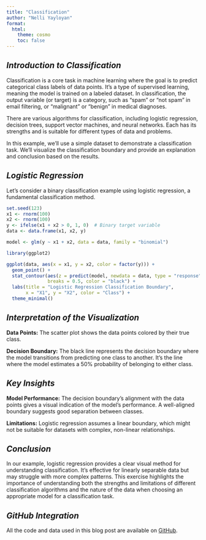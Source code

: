 ```yaml
---
title: "Classification"
author: "Nelli Yayloyan"
format: 
  html:
    theme: cosmo 
    toc: false
---
```


## *Introduction to Classification*

Classification is a core task in machine learning where the goal is to predict categorical class labels of data points. It's a type of supervised learning, meaning the model is trained on a labeled dataset. In classification, the output variable (or target) is a category, such as "spam" or "not spam" in email filtering, or "malignant" or "benign" in medical diagnoses.

There are various algorithms for classification, including logistic regression, decision trees, support vector machines, and neural networks. Each has its strengths and is suitable for different types of data and problems.

In this example, we'll use a simple dataset to demonstrate a classification task. We'll visualize the classification boundary and provide an explanation and conclusion based on the results.

## *Logistic Regression*

Let's consider a binary classification example using logistic regression, a fundamental classification method.

```r
set.seed(123)
x1 <- rnorm(100)
x2 <- rnorm(100)
y <- ifelse(x1 + x2 > 0, 1, 0)  # Binary target variable
data <- data.frame(x1, x2, y)

model <- glm(y ~ x1 + x2, data = data, family = "binomial")

library(ggplot2)

ggplot(data, aes(x = x1, y = x2, color = factor(y))) +
  geom_point() +
  stat_contour(aes(z = predict(model, newdata = data, type = "response")), 
               breaks = 0.5, color = "black") +
  labs(title = "Logistic Regression Classification Boundary",
       x = "X1", y = "X2", color = "Class") +
  theme_minimal()

```

## *Interpretation of the Visualization*

**Data Points:** The scatter plot shows the data points colored by their true class.

**Decision Boundary:** The black line represents the decision boundary where the model transitions from predicting one class to another. It's the line where the model estimates a 50% probability of belonging to either class.

## *Key Insights*

**Model Performance:** The decision boundary's alignment with the data points gives a visual indication of the model's performance. A well-aligned boundary suggests good separation between classes.

**Limitations:** Logistic regression assumes a linear boundary, which might not be suitable for datasets with complex, non-linear relationships.

## *Conclusion*

In our example, logistic regression provides a clear visual method for understanding classification. It's effective for linearly separable data but may struggle with more complex patterns. This exercise highlights the importance of understanding both the strengths and limitations of different classification algorithms and the nature of the data when choosing an appropriate model for a classification task.


## *GitHub Integration*

All the code and data used in this blog post are available on [GitHub](https://github.com/Nelliyay/ml_blog).
